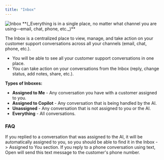```yaml
---
title: "Inbox"
---
```


<img src="https://cloud.opencopilot.so/chat-empty-state.png" alt="Inbox" />
**(_Everything is in a single place, no matter what channel you are using—email, chat, phone, etc._)**

The Inbox is a centralized place to view, manage, and take action on your customer support conversations across all your channels (email, chat, phone, etc.).

- You will be able to see all your customer support conversations in one place.
- You can take action on your conversations from the Inbox (reply, change status, add notes, share, etc.).

**Types of Inboxes:**

- **Assigned to Me** - Any conversation you have with a customer assigned to you.
- **Assigned to Copilot** - Any conversation that is being handled by the AI.
- **Unassigned** - Any conversation that is not assigned to you or the AI.
- **Everything** - All conversations.

### FAQ

<AccordionGroup>
  <Accordion title="I replied to a conversation and now I can no longer see it in the Inbox">
    If you replied to a conversation that was assigned to the AI, it will be automatically assigned to you, so you should be able to find it in the Inbox -> Assigned to You section.
  </Accordion>

  <Accordion title="What happens if I reply to a phone conversation using text?">
    If you reply to a phone conversation using text, Open will send this text message to the customer's phone number.
  </Accordion>
</AccordionGroup>